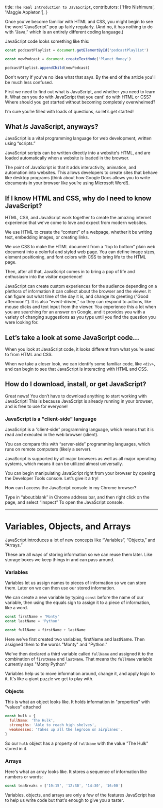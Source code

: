   title: `The Real Introduction to JavaScript`,
  contributors: ['Hiro Nishimura', 'Maggie Appleton'],
}


<ProseSection>


Once you’ve become familiar with HTML and CSS, you might begin to see the word “JavaScript” pop up fairly regularly. (And no, it has nothing to do with “Java,” which is an entirely different coding language.)

JavaScript code looks something like this:

```js
const podcastPlaylist = document.getElementById('podcastPlaylist')

const newPodcast = document.createTextNode('Planet Money')

podcastPlaylist.appendChild(newPodcast)
```

Don't worry if you've no idea what that says. By the end of the article you'll be much less confused.

First we need to find out what _is_ JavaScript, and whether _you_ need to learn it. What can you do with JavaScript that you cant' do with HTML or CSS?
Where should you get started without becoming completely overwhelmed?

I’m sure you’re filled with loads of questions, so let’s get started!

## What _is_ JavaScript, anyways?

JavaScript is a vital programming language for web development, written using “scripts.”

JavaScript scripts can be written directly into a website's HTML, and are loaded automatically when a website is loaded in the browser.

The point of JavaScript is that it adds interactivity, animation, and automation into websites. This allows developers to create sites that behave like desktop programs (think about how Google Docs allows you to write documents in your browser like you’re using Microsoft Word!).

<!-- animated interaction visual -->

## If I know HTML and CSS, why do I need to know JavaScript?

HTML, CSS, and JavaScript work together to create the amazing internet experience that we’ve come to love and expect from modern websites.

<!-- layers of a website being built from HTML to CSS to JS -->

We use HTML to create the “content” of a webpage, whether it be writing text, embedding images, or creating links.

We use CSS to make the HTML document from a “top to bottom” plain web document into a colorful and styled web page. You can define image sizes, element positioning, and font colors with CSS to bring life to the HTML page.

Then, after all that, JavaScript comes in to bring a pop of life and enthusiasm into the visitor experience!

JavaScript can create custom experiences for the audience depending on a plethora of information it can collect about the browser and the viewer. It can figure out what time of the day it is, and change its greeting (“Good afternoon!”). It is also “event-driven,” so they can respond to actions, like mouse clicks and text input from the viewer. You experience this a lot when you are searching for an answer on Google, and it provides you with a variety of changing suggestions as you type until you find the question you were looking for.

## Let’s take a look at some JavaScript code...

When you look at JavaScript code, it looks different from what you’re used to from HTML and CSS.

<!-- JS code example with divs -->

When we take a closer look, we can identify some familiar code, like `<div>`, and can begin to see that JavaScript is interacting with HTML and CSS.

<!--[insert example code where JavaScript is embedded within a `<div>`] -->

## How do I download, install, or get JavaScript?

Great news! You don’t have to download anything to start working with JavaScript! This is because JavaScript is already running in your browser, and is free to use for everyone!

### JavaScript is a "client-side" language

JavaScript is a “client-side” programming language, which means that it is read and executed in the web browser (client).

You can compare this with “server-side” programming languages, which runs on remote computers (likely a server).

JavaScript is supported by all major browsers as well as all major operating systems, which means it can be utilized almost universally.

You can begin manipulating JavaScript right from your browser by opening the Developer Tools console. Let’s give it a try!

<Callout>


How can I access the JavaScript console in my Chrome browser?

</Callout>


Type in “about:blank” in Chrome address bar, and then right click on the page, and select “Inspect” To open the JavaScript console.

<!-- image -->

<!--
Let’s write your first line of JavaScript!
[An embedded exercise with very very basic JavaScript that is easy to explain, component by component… maybe could be addition of numbers… Gives the feeling of accomplishment (addition “makes sense” inherently to most of us), and we can claim to have written JavaScript!]
Let’s get started with JavaScript!
[I think this article might be good with very basic concepts as intro, and below here, we can link the different articles about different JavaScript concepts/components? I think we’re creating things in “building-blocks” style, so below here can kind of be a “table of contents” to get started with JavaScript, linking to different articles.]

[Potential articles that could be linked here:]
What’s the ES6, and why is it important?
What’s the DOM?
-->

---

# Variables, Objects, and Arrays

JavaScript introduces a lot of new concepts like “Variables”, “Objects,” and “Arrays.”

These are all ways of storing information so we can reuse them later. Like storage boxes we keep things in and can pass around.

### Variables

Variables let us assign names to pieces of information so we can store them. Later on we can then use our stored information.

We can create a new variable by typing `const` before the name of our variable, then using the equals sign to assign it to a piece of information, like a word.

```js
const firstName = 'Monty'
const lastName = 'Python'

const fullName = firstName + lastName
```

Here we've first created two variables, firstName and lastName. Then assigned them to the words "Monty" and "Python."

We've then declared a third variable called `fullName` and assigned it to the combination of `firstName` and `lastName`. That means the `fullName` variable currently says "Monty Python"

Variables help us to move information around, change it, and apply logic to it. It's like a giant puzzle we get to play with.

### Objects

This is what an object looks like. It holds information in "properties" with "values" attached

```js
const hulk = {
  fullName: 'The Hulk',
  strengths: 'Able to reach high shelves',
  weaknesses: 'Takes up all the legroom on airplanes',
}
```

So our `hulk` object has a property of `fullName` with the value "The Hulk" stored in it.

### Arrays

Here's what an array looks like. It stores a sequence of information like numbers or words:

```js
const teaBreaks = ['10:15', '12:30', '14:30', '16:00']
```

Variables, objects, and arrays are only a few of the features JavaScript has to help us write code but that's enough to give you a taster.

</ProseSection>

